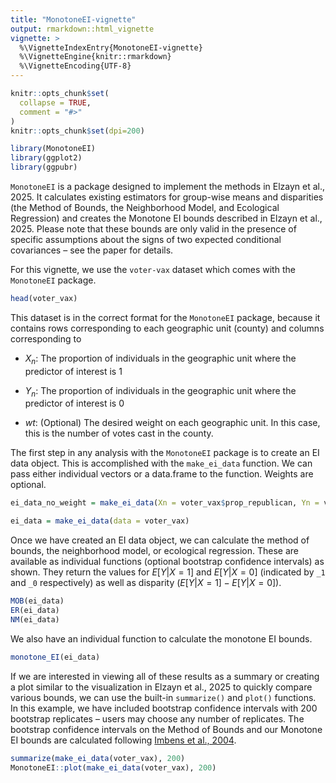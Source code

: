 ```yaml
---
title: "MonotoneEI-vignette"
output: rmarkdown::html_vignette
vignette: >
  %\VignetteIndexEntry{MonotoneEI-vignette}
  %\VignetteEngine{knitr::rmarkdown}
  %\VignetteEncoding{UTF-8}
---
```


```r
knitr::opts_chunk$set(
  collapse = TRUE,
  comment = "#>"
)
knitr::opts_chunk$set(dpi=200)
```

```r
library(MonotoneEI)
library(ggplot2)
library(ggpubr)
```

`MonotoneEI` is a package designed to implement the methods in Elzayn et al., 2025. It calculates existing estimators for group-wise means and disparities (the Method of Bounds, the Neighborhood Model, and Ecological Regression) and creates the Monotone EI bounds described in Elzayn et al., 2025. Please note that these bounds are only valid in the presence of specific assumptions about the signs of two expected conditional covariances -- see the paper for details.

For this vignette, we use the `voter-vax` dataset which comes with the `MonotoneEI` package.
```r
head(voter_vax)
```

This dataset is in the correct format for the `MonotoneEI` package, because it contains rows corresponding to each geographic unit (county) and columns corresponding to

- $X_n$: The proportion of individuals in the geographic unit where the predictor of interest is 1

- $Y_n$: The proportion of individuals in the geographic unit where the predictor of interest is 0

- $wt$: (Optional) The desired weight on each geographic unit. In this case, this is the number of votes cast in the county.

The first step in any analysis with the `MonotoneEI` package is to create an EI data object. This is accomplished with the `make_ei_data` function. We can pass either individual vectors or a data.frame to the function. Weights are optional. 
```r
ei_data_no_weight = make_ei_data(Xn = voter_vax$prop_republican, Yn = voter_vax$prop_covid_vax)
```

```r
ei_data = make_ei_data(data = voter_vax)
```

Once we have created an EI data object, we can calculate the method of bounds, the neighborhood model, or ecological regression. These are available as individual functions (optional bootstrap confidence intervals) as shown. They return the values for $E[Y|X=1]$ and $E[Y|X=0]$ (indicated by `_1` and `_0` respectively) as well as disparity ($E[Y|X=1]-E[Y|X=0]$).
```r
MOB(ei_data)
ER(ei_data)
NM(ei_data)
```

We also have an individual function to calculate the monotone EI bounds.
```r
monotone_EI(ei_data)
```

If we are interested in viewing all of these results as a summary or creating a plot similar to the visualization in Elzayn et al., 2025 to quickly compare various bounds, we can use the built-in `summarize()` and `plot()` functions. In this example, we have included bootstrap confidence intervals with 200 bootstrap replicates -- users may choose any number of replicates. The bootstrap confidence intervals on the Method of Bounds and our Monotone EI bounds are calculated following [Imbens et al., 2004](https://doi.org/10.1111/j.1468-0262.2004.00555.x).
```r
summarize(make_ei_data(voter_vax), 200)
MonotoneEI::plot(make_ei_data(voter_vax), 200)
```

